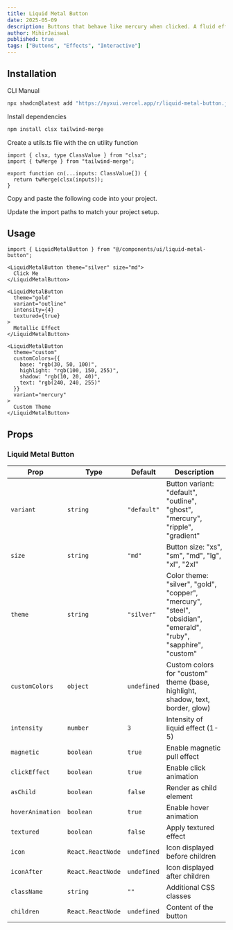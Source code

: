 ```yaml
---
title: Liquid Metal Button
date: 2025-05-09
description: Buttons that behave like mercury when clicked. A fluid effect that reacts to the mouse pointer.
author: MihirJaiswal
published: true
tags: ["Buttons", "Effects", "Interactive"]
---
```


<ComponentPreview name="liquid-metal-button-demo" />

## Installation

<Tabs defaultValue="cli">

<TabsList>
  <TabsTrigger value="cli">CLI</TabsTrigger>
  <TabsTrigger value="manual">Manual</TabsTrigger>
</TabsList>
<TabsContent value="cli">

```bash
npx shadcn@latest add "https://nyxui.vercel.app/r/liquid-metal-button.json"
```

</TabsContent>

<TabsContent value="manual">

<Steps>

<Step>Install dependencies</Step>

```bash
npm install clsx tailwind-merge
```

<Step>Create a utils.ts file with the cn utility function</Step>

```tsx
import { clsx, type ClassValue } from "clsx";
import { twMerge } from "tailwind-merge";

export function cn(...inputs: ClassValue[]) {
  return twMerge(clsx(inputs));
}
```

<Step>Copy and paste the following code into your project.</Step>

<ComponentSource name="liquid-metal-button" />

<Step>Update the import paths to match your project setup.</Step>

</Steps>

</TabsContent>

</Tabs>

## Usage

```tsx
import { LiquidMetalButton } from "@/components/ui/liquid-metal-button";
```

```tsx
<LiquidMetalButton theme="silver" size="md">
  Click Me
</LiquidMetalButton>

<LiquidMetalButton
  theme="gold"
  variant="outline"
  intensity={4}
  textured={true}
>
  Metallic Effect
</LiquidMetalButton>

<LiquidMetalButton
  theme="custom"
  customColors={{
    base: "rgb(30, 50, 100)",
    highlight: "rgb(100, 150, 255)",
    shadow: "rgb(10, 20, 40)",
    text: "rgb(240, 240, 255)"
  }}
  variant="mercury"
>
  Custom Theme
</LiquidMetalButton>
```

## Props

### Liquid Metal Button

| Prop             | Type              | Default     | Description                                                                                                      |
| ---------------- | ----------------- | ----------- | ---------------------------------------------------------------------------------------------------------------- |
| `variant`        | `string`          | `"default"` | Button variant: "default", "outline", "ghost", "mercury", "ripple", "gradient"                                   |
| `size`           | `string`          | `"md"`      | Button size: "xs", "sm", "md", "lg", "xl", "2xl"                                                                 |
| `theme`          | `string`          | `"silver"`  | Color theme: "silver", "gold", "copper", "mercury", "steel", "obsidian", "emerald", "ruby", "sapphire", "custom" |
| `customColors`   | `object`          | `undefined` | Custom colors for "custom" theme (base, highlight, shadow, text, border, glow)                                   |
| `intensity`      | `number`          | `3`         | Intensity of liquid effect (1-5)                                                                                 |
| `magnetic`       | `boolean`         | `true`      | Enable magnetic pull effect                                                                                      |
| `clickEffect`    | `boolean`         | `true`      | Enable click animation                                                                                           |
| `asChild`        | `boolean`         | `false`     | Render as child element                                                                                          |
| `hoverAnimation` | `boolean`         | `true`      | Enable hover animation                                                                                           |
| `textured`       | `boolean`         | `false`     | Apply textured effect                                                                                            |
| `icon`           | `React.ReactNode` | `undefined` | Icon displayed before children                                                                                   |
| `iconAfter`      | `React.ReactNode` | `undefined` | Icon displayed after children                                                                                    |
| `className`      | `string`          | `""`        | Additional CSS classes                                                                                           |
| `children`       | `React.ReactNode` | `undefined` | Content of the button                                                                                            |

